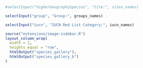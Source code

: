 ::: {.toolbar}

```r
#selectInput("higherGeographySpecies", "Site:", sites_names)

selectInput("group", "Group:", groups_names)

selectInput("iucn", "IUCN Red List Category:", iucn_names)

```

:::

::: {id='image-galleries'}

```r
source("extensions/image-sidebar.R")
layout_column_wrap(
  width = 1,
  heights_equal = "row",
  htmlOutput("species_gallery"),
  htmlOutput("species_gallery_b")
)
```

:::